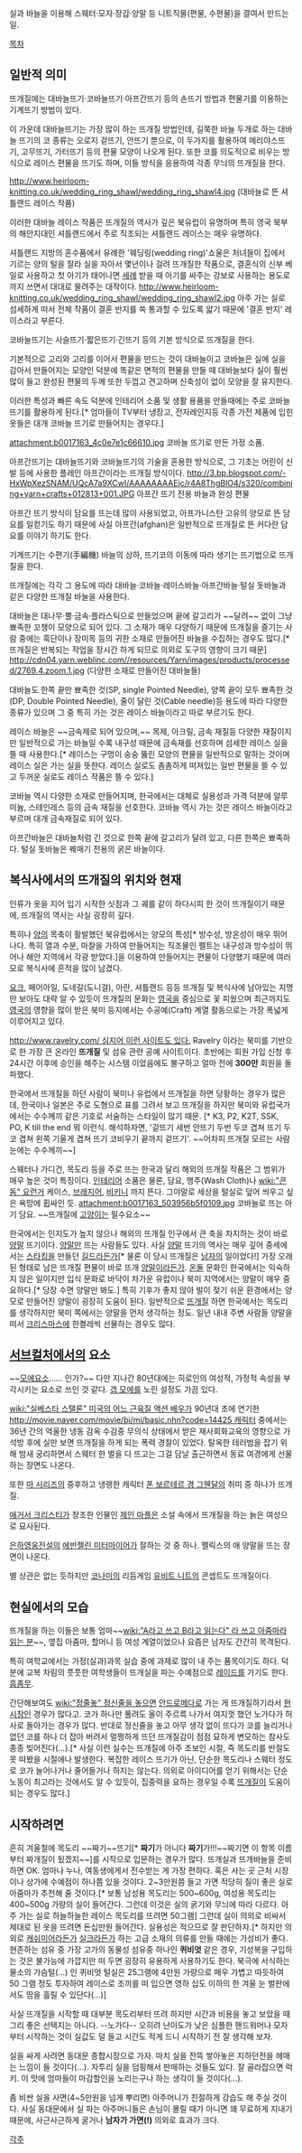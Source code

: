 실과 바늘을 이용해 스웨터·모자·장갑·양말 등 니트직물(편물, 수편물)을 결여서 만드는 일. 

[[목차]]
== 일반적 의미 ==
뜨개질에는 대바늘뜨기·코바늘뜨기·아프간뜨기 등의 손뜨기 방법과 편물기를 이용하는 기계뜨기 방법이 있다.

이 가운데 대바늘뜨기는 가장 많이 하는 뜨개질 방법인데, 길쭉한 바늘 두개로 하는 대바늘 뜨기의 코 종류는 오로지 겉뜨기, 안뜨기 뿐으로, 이 두가지를 활용하여 메리야스뜨기, 고무뜨기, 가터뜨기 등의 편물 모양이 나오게 된다. 또한 코를 의도적으로 비우는 방식으로 레이스 편물을 뜨기도 하며, 이들 방식을 응용하여 각종 무늬의 뜨개질을 한다.

http://www.heirloom-knitting.co.uk/wedding_ring_shawl/wedding_ring_shawl4.jpg
(대바늘로 뜬 셔틀랜드 레이스 작품)

이러한 대바늘 레이스 작품은 뜨개질의 역사가 깊은 북유럽이 유명하며 특히 영국 북부의 해안지대인 셔틀랜드에서 주로 직조되는 셔틀랜드 레이스는 매우 유명하다.

셔틀랜드 지방의 혼수품에서 유례한 '웨딩링(wedding ring)'쇼울은 처녀들이 집에서 기르는 양의 털을 잘라 실을 자아서 몇년이나 걸려 뜨개질한 작품으로, 결혼식의 신부 베일로 사용하고 첫 아기가 태어나면 [[세례]] 받을 때 아기를 싸주는 강보로 사용하는 용도로 까지 쓰면서 대대로 물려주는 대작이다.
http://www.heirloom-knitting.co.uk/wedding_ring_shawl/wedding_ring_shawl2.jpg
아주 가는 실로 섬세하게 떠서 전체 작품이 결혼 반지를 쏙 통과할 수 있도록 얇기 때문에 '결혼 반지' 레이스라고 부른다.

코바늘뜨기는 사슬뜨기·짧은뜨기·긴뜨기 등의 기본 방식으로 뜨개질을 한다.

기본적으로 고리와 고리를 이어서 편물을 만드는 것이 대바늘이고 코바늘은 실에 실을 감아서 만들어지는 모양인 덕분에 똑같은 면적의 편물을 만들 때 대바늘보다 실이 훨씬 많이 들고 완성된 편물의 두께 또한 두껍고 견고하며 신축성이 없이 모양을 잘 유지한다. 

이러한 특성과 빠른 속도 덕분에 인테리어 소품 및 생활 용품을 만들때에는 주로 코바늘뜨기를 활용하게 된다.[* 엄마들이 TV부터 냉장고, 전자레인지등 각종 가전 제품에 입힌 옷들은 대개 코바늘 뜨기로 만들어지는 경우다.]

attachment:b0017163_4c0e7e1c66610.jpg
코바늘 뜨기로 만든 가정 소품.


아프간뜨기는 대바늘뜨기와 코바늘뜨기의 기술을 혼용한 방식으로, 그 기초는 어린이 신발 등에 사용한 플레인 아프간이라는 뜨개질 방식이다.
http://3.bp.blogspot.com/-HxWpXezSNAM/UQcA7a9XCwI/AAAAAAAAEjc/r4A8ThgBlO4/s320/combining+yarn+crafts+012813+001.JPG
아프간 뜨기 전용 바늘과 완성 편물

아프간 뜨기 방식이 담요를 뜨는데 많이 사용되었고, 아프가니스탄 고유의 양모로 뜬 담요를 일컫기도 하기 때문에 사실 아프간(afghan)은 일반적으로 뜨개질로 뜬 커다란 담요를 이야기 하기도 한다.

기계뜨기는 수편기(手編機) 바늘의 상하, 뜨기코의 이동에 따라 생기는 뜨기법으로 뜨개질을 한다.

뜨개질에는 각각 그 용도에 따라 대바늘·코바늘·레이스바늘·아프간바늘·털실 돗바늘과 같은 다양한 뜨개질 바늘을 사용한다. 

대바늘은 대나무·뿔·금속·플라스틱으로 만들었으며 끝에 갈고리가 ~~달려~~ 없이 그냥 뾰족한 꼬챙이 모양으로 되어 있다. 
그 소재가 매우 다양하기 때문에 뜨개질을 즐기는 사람 중에는 흑단이나 장미목 등의 귀한 소재로 만들어진 바늘을 수집하는 경우도 많다.[* 뜨개질은 반복되는 작업을 장시간 하게 되므로 의외로 도구의 영향이 크기 때문]
http://cdn04.yarn.weblinc.com//resources/Yarn/images/products/processed/2769.4.zoom.1.jpg
(다양한 소재로 만들어진 대바늘들)

대바늘도 한쪽 끝만 뾰족한 것(SP, single Pointed Needle), 양쪽 끝이 모두 뾰족한 것(DP, Double Pointed Needle), 줄이 달린 것(Cable needle)등 용도에 따라 다양한 종류가 있으며 그 중 특히 가는 것은 레이스 바늘이라고 따로 부르기도 한다.

레이스 바늘은 ~~금속제로 되어 있으며,~~ 목제, 아크릴, 금속 재질등 다양한 재질이지만 일반적으로 가는 바늘일 수록 내구성 때문에 금속재를 선호하며 섬세한 레이스 실을 뜰 때 사용한다.[* 레이스는 구멍이 숭숭 뚫린 모양의 편물을 일반적으로 말하는 것이며 레이스 실은 가는 실을 뜻한다. 레이스 실로도 촘촘하게 떠져있는 일반 편물을 뜰 수 있고 두꺼운 실로도 레이스 작품은 뜰 수 있다.] 

코바늘 역시 다양한 소재로 만들어지며, 한국에서는 대체로 실용성과 가격 덕분에 알루미늄, 스테인레스 등의 금속 재질을 선호한다. 코바늘 역시 가는 것은 레이스 바늘이라고 부르며 대개 금속재질로 되어 있다.

아프간바늘은 대바늘처럼 긴 것으로 한쪽 끝에 갈고리가 달려 있고, 다른 한쪽은 뾰족하다. 털실 돗바늘은 꿰매기 전용의 굵은 바늘이다.

== 복식사에서의 뜨개질의 위치와 현재 ==
인류가 옷을 지어 입기 시작한 싯점과 그 궤를 같이 하다시피 한 것이 뜨개질이기 때문에, 뜨개질의 역사는 사실 굉장히 깊다.

특히나 [[양(동물)|양]]의 목축이 활발했던 북유럽에서는 양모의 특성[* 방수성, 방온성이 매우 뛰어나다. 특히 열과 수분, 마찰을 가하여 만들어지는 직조물인 펠트는 내구성과 방수성이 뛰어나 해안 지역에서 각광 받았다.]을 이용하여 만들어지는 편물이 다양했기 때문에 여러모로 복식사에 흔적을 많이 남겼다.

[[요크]], 페어아일, 도네갈(도니걸), 아란, 셔틀랜드 등등 뜨개질 및 복식사에 남아있는 지명만 보아도 대략 알 수 있듯이 뜨개질의 문화는 [[영국]]을 중심으로 꽃 피웠으며 최근까지도 [[영국]]의 영향을 많이 받은 북미 등지에서는 수공예(Craft) 계열 활동으로는 가장 폭넓게 이루어지고 있다.

[[http://www.ravelry.com/ 심지어 이런 사이트도 있다.]] 
Ravelry 이라는 북미를 기반으로 한 가장 큰 온라인 '''뜨개질''' 및 섬유 관련 공예 사이트이다. 초반에는 회원 가입 신청 후 24시간 이후에 승인을 해주는 시스템 이었음에도 불구하고 얼마 전에 '''300만''' 회원을 돌파했다.

한국에서 뜨개질을 하던 사람이 북미나 유럽에서 뜨개질을 하면 당황하는 경우가 많은데, 한국이나 일본은 주로 도형으로 표를 그려서 보고 뜨개질을 하지만 북미와 유럽국가에서는 수수께끼 같은 기호로 서술하는 스타일이 많기 때문. [* K3, P2, K2T, SSK, PO, K till the end 뭐 이런식. 해석하자면, '겉뜨기 세번 안뜨기 두번 두코 겹쳐 뜨기 두코 겹쳐 왼쪽 기울게 겹쳐 뜨기 코비우기 끝까지 겉뜨기'. ~~어차피 뜨개질 모르는 사람 눈에는 수수께끼~~]

스웨터나 가디건, 목도리 등을 주로 뜨는 한국과 달리 해외의 뜨개질 작품은 그 범위가 매우 높은 것이 특징이다. [[인테리어]] 소품은 물론, 담요, 행주(Wash Cloth)나 [[wiki:"콘돔" 요런거]] 케이스, [[브래지어]], [[비키니]] 까지 뜬다. 그야말로 세상을 털실로 덮어 씌우고 싶은 욕망에 휩싸인 듯.
attachment:b0017163_503956b5f0109.jpg
코바늘로 뜨는 아기 담요. ~~뜨개질에 [[고양이]]는 필수요소~~

한국에서는 인지도가 높지 않으나 해외의 뜨개질 인구에서 큰 축을 차지하는 것이 바로 [[양말]] 뜨기이다. [[양말]]만 뜨는 사람들도 있다. 사실 [[양말]] 뜨기의 역사는 매우 깊어 중세에서는 [[스타킹]]을 만들던 [[길드]]라든가[* 물론 이 당시 뜨개질은 [[남자]]의 일이었다!] 가장 오래된 형태로 남은 뜨개질 편물이 바로 뜨개 [[양말]]이라든가.
[[온돌]] 문화인 한국에서는 익숙하지 않은 일이지만 입식 문화로 바닥이 차가운 유럽이나 북미 지역에서는 양말이 매우 중요하다.[* 당장 수면 양말만 봐도.] 특히 기후가 좋지 않아 발이 젖기 쉬운 환경에서는 양모로 만들어진 양말이 굉장히 도움이 된다. 일반적으로 [[뜨개질]] 하면 한국에서는 목도리를 생각하지만 북미 쪽에서는 양말을 먼저 생각하는 정도. 일년 내내 주변 사람들 양말을 떠서 [[크리스마스]]에 한켤레씩 선물하는 경우도 많다.

== [[서브컬처]]에서의 요소 ==
~~[[모에요소]]...... 인가?~~ 다만 지나간 80년대에는 히로인의 여성적, 가정적 속성을 부각시키는 요소로 쓰인 것 같다. [[갭 모에]]를 노린 설정도 가끔 있다.

[[wiki:"실베스타 스탤론" 미국의 어느 근육질 액션 배우]]가 90년대 초에 연기한 [[http://movie.naver.com/movie/bi/mi/basic.nhn?code=14425 캐릭터]] 중에서는 36년 간의 억울한 냉동 감옥 수감중 무의식 상태에서 받은 재사회화교육의 영향으로 가석방 후에 실만 보면 뜨개질을 하게 되는 폭력 경찰이 있었다. 탈옥한 테러범을 잡기 위해 밤새 궁리하면서 스웨터 한 벌을 다 뜨고는 그걸 담날 출근하면서 동료 여경에게 선물하는 장면도 나온다.

또한 [[마 시리즈]]의 중후하고 냉랭한 캐릭터 [[폰 보르테르 경 그웬달]]의 취미 중 하나가 뜨개질.

[[애거서 크리스티]]가 창조한 인물인 [[제인 마플]]은 소설 속에서 뜨개질을 하는 늙은 여성으로 묘사된다.

[[은하영웅전설]]의 [[에반젤린 미터마이어]]가 잘하는 것 중 하나. 펠릭스의 애 양말을 뜨는 장면이 나온다.

별 상관은 없는 듯하지만 [[코나미]]의 리듬게임 [[유비트 니트]]의 콘셉트도 뜨개질이다.

== 현실에서의 모습 ==
뜨개질을 하는 이들은 보통 엄마~~[[wiki:"A라고 쓰고 B라고 읽는다" 라 쓰고 아줌마라 읽는 분]]~~, 옆집 아줌마, 할머니 등 여성 계열이었으나 요즘은 남자도 간간히 목격된다.

특히 여학교에서는 가정(실과)과목 실습 중에 과제로 많이 내 주는 품목이기도 하다. 덕분에 교복 차림의 풋풋한 여학생들이 뜨개실을 파는 수예점으로 [[레이드]]를 가기도 한다. [[흠좀무]].

간단해보여도 [[wiki:"정줄놓" 정신줄을 놓으면]] [[안드로메다]]로 가는 게 뜨개질하기라서 [[현시창]]인 경우가 많다고. 코가 하나만 풀려도 올이 주르륵 나가서 여지껏 했던 노가다가 허사로 돌아가는 경우가 많다. 반대로 정신줄을 놓고 아무 생각 없이 뜨다가 코를 늘리거나 없던 코를 하나 더 잡아 버려서 멀쩡하게 뜨던 뜨개질감이 점점 묘하게 변모하는 참사도 종종 빚어진다(…).[* 사실 이런 실수는 뜨개질에 아주 초보인 시절, 즉 목도리를 반절도 못 떠봤을 시절에나 발생한다. 복잡한 레이스 뜨기가 아닌, 단순한 목도리나 스웨터 정도로 코가 늘어나거나 줄어들거나 하지는 않는다. 의외로 아이디어를 얻기 위해서는 단순 노동이 최고라는 것에서도 알 수 있듯이, 집중력을 요하는 경우일 수록 [[뜨개질]]이 도움이 되는 경우도 많다.]

== 시작하려면 ==
흔히 겨울철에 목도리 ~~짜기~~뜨기[* '''짜기'''가 아니다 '''짜기'''가!!!~~짜기면 이 항목 이름부터 짜개질이 됬겠지~~]를 시작으로 입문하는 경우가 많다. 뜨개실과 뜨개바늘을 준비하면 OK. 엄마나 누나, 여동생에게서 전수받는 게 가장 편하다. 혹은 사는 곳 근처 시장이나 상가에 수예점이 하나쯤 있을 것이다. 2~3만원쯤 들고 가면 적당히 질이 좋은 실로 아줌마가 추천해 줄 것이다.[* 보통 남성용 목도리는 500~600g, 여성용 목도리는 400~500g 가량의 실이 들어간다. 그런데 이것은 실의 굵기와 무늬에 따라 다르다. 아주 가는 실로 하늘하늘한 레이스 목도리를 뜨려면 50그램] 그런데 실이 의외로 비싸서 제대로 된 옷을 뜨려면 돈십만원 들어간다. 실용성은 적으므로 잘 판단하자.[* 하지만 의외로 [[캐쉬미어]]라든가 [[실크]]라든가 하는 고급 소재의 의류를 만들 때에는 가성비가 좋다. 현존하는 섬유 중 가장 고가의 동물성 섬유중 하나인 '''퀴비엇''' 같은 경우, 기성복을 구입하는 것은 불가능에 가깝지만 떠 두면 굉장히 유용하게 사용하기도 한다. 북극에 서식하는 물소의 가슴털(...) 인 퀴비엇 털실은 25그램에 4만원 가량으로 매우 가볍고 따듯하여 50 그램 정도 투자하여 레이스로 조끼를 떠 입으면 영하 십도 이하의 한 겨울 눈 벌판에서도 땀을 흘릴 수 있단다(...)]

사실 뜨개질을 시작할 때 대부분 목도리부터 뜨려 하지만 시간과 비용을 놓고 보았을 때 그리 좋은 선택지는 아니다. --노가다-- 오히려 난이도가 낮은 심플한 핸드워머나 모자부터 시작하는 것이 실값도 덜 들고 시간도 적게 드니 시작하기 전 잘 생각해 보자.

실을 싸게 사려면 동대문 종합시장으로 가자. 마치 실을 잔뜩 쌓아놓은 지하던전을 헤매는 느낌이 들 것이다(...). 자투리 실을 덤핑해서 판매하는 것들도 있다. 잘 골라잡으면 럭키. 이 맛에 엄마들이 마감할인을 노리는구나 하는 생각이 들 것이다(...).

좀 비싼 실을 사면(4~5만원을 넘게 뿌리면) 아주머니가 친절하게 강습도 해 주실 것이다. 사실 동대문에서 실 파는 아주머니들은 손님이 몰릴 때가 아니면 꽤 무료하게 지내기 때문에, 사근사근하게 굴거나 '''남자가 가면(!)''' 의외로 효과가 크다.

[[각주]]

